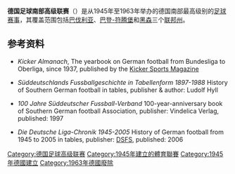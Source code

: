 '''德国足球南部高级联赛'''（{{lang-de|'''Fußball-Oberliga Süd'''}}）是从1945年至1963年举办的德国南部最高级别的[[足球比赛|足球赛事]]，其覆盖范围包括[[巴伐利亚|巴伐利亚]]、[[巴登-符腾堡|巴登-符腾堡]]和[[黑森|黑森]]三个[[联邦州_(德国)|联邦州]]。

==参考资料==
* {{de}}''Kicker Almanach'', The yearbook on German football from Bundesliga to Oberliga, since 1937, published by the [[Kicker_(sports_magazine)|Kicker Sports Magazine]]
* {{de}}''Süddeutschlands Fussballgeschichte in Tabellenform 1897-1988'' History of Southern German football in tables, publisher & author: Ludolf Hyll
* {{de}}''100 Jahre Süddeutscher Fussball-Verband'' 100-year-anniversary book of Southern German football Association, publisher: Vindelica Verlag, published: 1997
* {{de}}''Die Deutsche Liga-Chronik 1945-2005'' History of German football from 1945 to 2005 in tables, publisher: [[DSFS|DSFS]], published: 2006

[[Category:德国足球高级联赛|Category:德国足球高级联赛]]
[[Category:1945年建立的體育聯賽|Category:1945年建立的體育聯賽]]
[[Category:1945年德國建立|Category:1945年德國建立]]
[[Category:1963年德國廢除|Category:1963年德國廢除]]